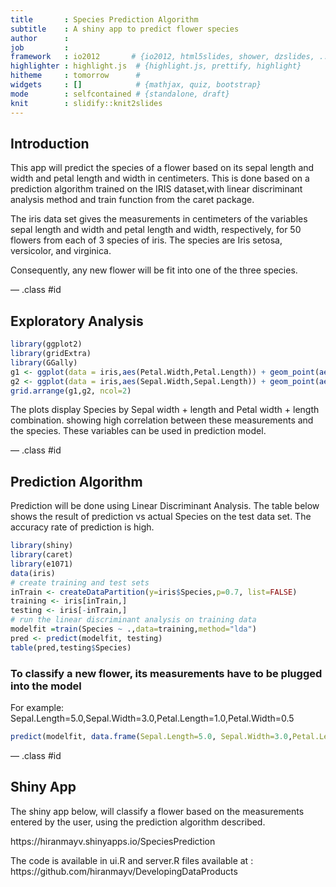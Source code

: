 ```yaml
---
title       : Species Prediction Algorithm
subtitle    : A shiny app to predict flower species
author      : 
job         : 
framework   : io2012       # {io2012, html5slides, shower, dzslides, ...}
highlighter : highlight.js  # {highlight.js, prettify, highlight}
hitheme     : tomorrow      # 
widgets     : []            # {mathjax, quiz, bootstrap}
mode        : selfcontained # {standalone, draft}
knit        : slidify::knit2slides
---  
```

  
  
## Introduction  

This app will predict the species of a flower based on its sepal length and width 
and petal length and width in centimeters. This is done based on a prediction algorithm 
trained on the IRIS dataset,with linear discriminant analysis 
method and train function from the caret package.  

The  iris data set gives the measurements in centimeters of the variables sepal length and width and petal length and width, respectively, for 50 flowers from each of 3 species of iris. The species are Iris setosa, versicolor, and virginica.  

Consequently, any new flower will be fit into one of the three species.  

--- .class #id
  
  
## Exploratory Analysis    


```r
library(ggplot2)
library(gridExtra)
library(GGally)
g1 <- ggplot(data = iris,aes(Petal.Width,Petal.Length)) + geom_point(aes(colour = Species))
g2 <- ggplot(data = iris,aes(Sepal.Width,Sepal.Length)) + geom_point(aes(colour = Species))
grid.arrange(g1,g2, ncol=2)
```  
   
   
The plots display Species by Sepal width + length and Petal width + length combination. showing high correlation between these measurements and the species. These variables can be used in prediction model. 


--- .class #id
  
  
## Prediction Algorithm

Prediction will be done using Linear Discriminant Analysis. The table below shows the result of prediction vs actual Species on the test data set. The accuracy rate of prediction is high.

```r
library(shiny)
library(caret)
library(e1071)
data(iris)
# create training and test sets
inTrain <- createDataPartition(y=iris$Species,p=0.7, list=FALSE)
training <- iris[inTrain,]
testing <- iris[-inTrain,]
# run the linear discriminant analysis on training data
modelfit =train(Species ~ .,data=training,method="lda")
pred <- predict(modelfit, testing)
table(pred,testing$Species)
```  
  
  
### To classify a new flower, its measurements have to be plugged into the model   

For example:  
Sepal.Length=5.0,Sepal.Width=3.0,Petal.Length=1.0,Petal.Width=0.5
```r
predict(modelfit, data.frame(Sepal.Length=5.0, Sepal.Width=3.0,Petal.Length=1.0,Petal.Width=0.5))
```  


--- .class #id

## Shiny App
 
The shiny app below, will classify a flower based on the measurements entered by the user, using
the prediction algorithm described.

https://hiranmayv.shinyapps.io/SpeciesPrediction 
  
The code is available in ui.R and server.R files available at :
https://github.com/hiranmayv/DevelopingDataProducts
